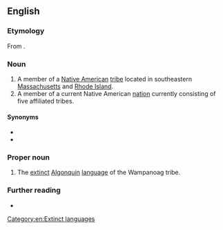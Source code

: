 {{also|wampanoag}}

==English==

===Etymology===
From {{der|en|wam|[[Wôpanâak]], [[wôpanâak]]}}.

===Noun===
{{en-noun|s|Wampanoag}}

# A member of a [[Native American]] [[tribe]] located in southeastern [[Massachusetts]] and [[Rhode Island]].
# A member of a current Native American [[nation]] currently consisting of five affiliated tribes.

====Synonyms====
* {{l|en|Massachusett}}
* {{l|en|Natick}}

===Proper noun===
{{en-proper noun}}

# The [[extinct]] [[Algonquin]] [[language]] of the Wampanoag tribe.

===Further reading===
* {{ethnologue|code=wam}}

[[Category:en:Extinct languages]]
